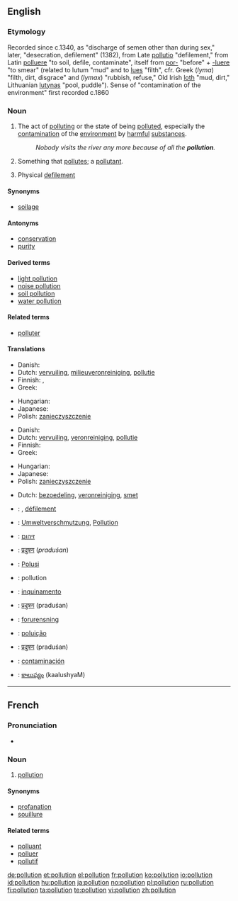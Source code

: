 ==English==
{{wikipedia}}

===Etymology===
Recorded since c.1340, as "discharge of semen other than during sex," later, "desecration, defilement" (1382), from Late {{etyl|la}} [[pollutio]] "defilement," from Latin [[polluere]] "to soil, defile, contaminate", itself from [[por-]] "before" + [[-luere]] "to smear" (related to lutum "mud" and to [[lues]] "filth", cfr. Greek (''lyma'') "filth, dirt, disgrace" and (''lymax'') "rubbish, refuse," Old Irish [[loth]] "mud, dirt," Lithuanian [[lutynas]] "pool, puddle"). Sense of "contamination of the environment" first recorded c.1860

===Noun===
{{en-noun}}

# The act of [[polluting]] or the state of being [[polluted]], especially the [[contamination]] of the [[environment]] by [[harmful]] [[substance]]s.
#: ''Nobody visits the river any more because of all the '''pollution'''.''
# Something that [[pollute]]s; a [[pollutant]].
# {{Archaic}} Physical [[defilement]]

====Synonyms====
* [[soilage]]

====Antonyms====
* [[conservation]]
* [[purity]]

====Derived terms====
* [[light pollution]]
* [[noise pollution]]
* [[soil pollution]]
* [[water pollution]]

====Related terms====
* [[polluter]]

====Translations====
{{trans-top|the contamination of the environment by harmful substances}}
* Danish: {{t-|da|forurening|c}}
* Dutch: [[vervuiling]], [[milieuveronreiniging]], [[pollutie]]
* Finnish: {{t-|fi|saastuminen}} {{qualifier|state}}, {{t-|fi|saastuttaminen}} {{qualifier|act}}
* Greek: {{t|el|μόλυνση|f|tr=mólinsi|sc=Grek}}
{{trans-mid}}
* Hungarian: {{t+|hu|környezetszennyezés}}
* Japanese: {{t+|ja|汚染|tr=osen|sc=Jpan}}
* Polish: [[zanieczyszczenie]] {{n}}
{{trans-bottom}}

{{trans-top|something that pollutes; a pollutant}}
* Danish: {{t-|da|forurening|c}}
* Dutch: [[vervuiling]], [[veronreiniging]], [[pollutie]]
* Finnish: {{t-|fi|saaste}}
* Greek: {{t+|el|ρύπανση|f|tr=rípansi|sc=Grek}}
{{trans-mid}}
* Hungarian: {{t|hu|szennyeződés}}
* Japanese: {{t-|ja|汚染物質|tr=osen-busshitsu|sc=Jpan}}
* Polish: [[zanieczyszczenie]] {{n}}
{{trans-bottom}}

{{trans-top|Physical defilement}}
* Dutch: [[bezoedeling]], [[veronreiniging]], [[smet]]
{{trans-mid}}
{{trans-bottom}}

{{checktrans-top}}
* {{ttbc|French}}: {{t-|fr|pollution|f}}, [[défilement]] {{m}}
* {{ttbc|German}}: [[Umweltverschmutzung]], [[Pollution]]
* {{ttbc|Hebrew}}: [[זיהום]]
* {{ttbc|Hindi}}: [[प्रदुषण]] (''praduśan'')
* {{ttbc|Indonesian}}: [[Polusi]]
* {{ttbc|Interlingua}}: pollution
* {{ttbc|Italian}}: [[inquinamento]]
{{checktrans-mid}}
* {{ttbc|Marathi}}: [[प्रदुषण]] (praduśan)
* {{ttbc|Norwegian}}: [[forurensning]]
* {{ttbc|Portuguese}}: [[poluição]] {{f}}
* {{ttbc|Sanskrit}}: [[प्रदुषण]] (praduśan)
* {{ttbc|Spanish}}: [[contaminación]]
* {{ttbc|Telugu}}: [[కాలుష్యం]] (kaalushyaM)
{{checktrans-bottom}}

----

==French==

===Pronunciation===
* {{audio|Fr-pollution.ogg|Audio}}

===Noun===
{{fr-noun|f}}

# [[#English|pollution]]

====Synonyms====
* [[profanation]]
* [[souillure]]

====Related terms====
* [[polluant]] {{m}}
* [[polluer]] {{m}}
* [[pollutif]]

[[de:pollution]]
[[et:pollution]]
[[el:pollution]]
[[fr:pollution]]
[[ko:pollution]]
[[io:pollution]]
[[id:pollution]]
[[hu:pollution]]
[[ja:pollution]]
[[no:pollution]]
[[pl:pollution]]
[[ru:pollution]]
[[fi:pollution]]
[[ta:pollution]]
[[te:pollution]]
[[vi:pollution]]
[[zh:pollution]]